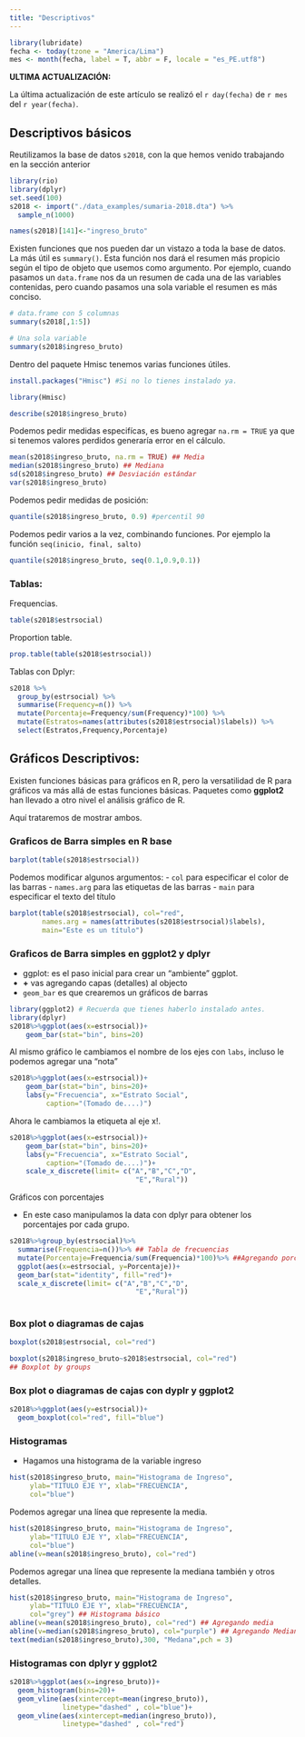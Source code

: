 ```yaml
---
title: "Descriptivos"
---
```


```r
library(lubridate)
fecha <- today(tzone = "America/Lima")
mes <- month(fecha, label = T, abbr = F, locale = "es_PE.utf8")
```

**ULTIMA ACTUALIZACIÓN:**

La última actualización de este artículo se realizó el `r day(fecha)` de  `r mes` del `r year(fecha)`.

## Descriptivos básicos  <a name="T1"></a>

Reutilizamos la base de datos `s2018`, con la que hemos venido trabajando en la sección anterior

```r
library(rio)
library(dplyr)
set.seed(100)
s2018 <- import("./data_examples/sumaria-2018.dta") %>%
  sample_n(1000)

names(s2018)[141]<-"ingreso_bruto"
```

Existen funciones que nos pueden dar un vistazo a toda la base de datos. La más útil es `summary()`. Esta función nos dará el resumen más propicio según el tipo de objeto que usemos como argumento. Por ejemplo, cuando pasamos un `data.frame` nos da un resumen de cada una de las variables contenidas, pero cuando pasamos una sola variable el resumen es más conciso.

```r

# data.frame con 5 columnas
summary(s2018[,1:5])

# Una sola variable
summary(s2018$ingreso_bruto)
```

Dentro del paquete Hmisc tenemos varias funciones útiles. 

```r
install.packages("Hmisc") #Si no lo tienes instalado ya. 
```

```r
library(Hmisc)
```

```r
describe(s2018$ingreso_bruto)
```

Podemos pedir medidas especifícas, es bueno agregar `na.rm = TRUE` ya que si tenemos valores perdidos generaría error en el cálculo. 

```r
mean(s2018$ingreso_bruto, na.rm = TRUE) ## Media
median(s2018$ingreso_bruto) ## Mediana
sd(s2018$ingreso_bruto) ## Desviación estándar
var(s2018$ingreso_bruto)
```

Podemos pedir medidas de posición:

```r
quantile(s2018$ingreso_bruto, 0.9) #percentil 90
```

Podemos pedir varios a la vez, combinando funciones. Por ejemplo la función `seq(inicio, final, salto)`

```r
quantile(s2018$ingreso_bruto, seq(0.1,0.9,0.1))
```

### Tablas: <a name="T1.1"></a> 

Frequencias.

```r
table(s2018$estrsocial)
```

Proportion table. 

```r
prop.table(table(s2018$estrsocial))
```

Tablas con Dplyr:


```r
s2018 %>% 
  group_by(estrsocial) %>%
  summarise(Frequency=n()) %>%
  mutate(Porcentaje=Frequency/sum(Frequency)*100) %>%
  mutate(Estratos=names(attributes(s2018$estrsocial)$labels)) %>%
  select(Estratos,Frequency,Porcentaje)
```

## Gráficos Descriptivos: <a name="T2"></a>

Existen funciones básicas para gráficos en R, pero la versatilidad de R para gráficos va más allá de estas funciones básicas. Paquetes como **ggplot2** han llevado a otro nivel el análisis gráfico de R. 

Aquí trataremos de mostrar ambos. 

### Graficos de Barra simples en R base <a name="T2_1"></a>

```r
barplot(table(s2018$estrsocial))
```

Podemos modificar algunos argumentos:
- `col` para especificar el color de las barras
- `names.arg` para las etiquetas de las barras
- `main` para especificar el texto del título

```r
barplot(table(s2018$estrsocial), col="red",
        names.arg = names(attributes(s2018$estrsocial)$labels), 
        main="Este es un título")
```

### Graficos de Barra simples en **ggplot2** y **dplyr** <a name="T2_2"></a>

- ggplot: es el paso inicial para crear un "ambiente" ggplot.
- **+** vas agregando capas (detalles) al objecto
- ```geom_bar``` es que crearemos un gráficos de barras

```r
library(ggplot2) # Recuerda que tienes haberlo instalado antes.
library(dplyr)
s2018%>%ggplot(aes(x=estrsocial))+
    geom_bar(stat="bin", bins=20)
```

Al mismo gráfico le cambiamos el nombre de los ejes con ```labs```, incluso le podemos agregar una "nota" 

```r
s2018%>%ggplot(aes(x=estrsocial))+
    geom_bar(stat="bin", bins=20)+
    labs(y="Frecuencia", x="Estrato Social",
         caption="(Tomado de....)")
```

Ahora le cambiamos la etiqueta al eje x!.

```r
s2018%>%ggplot(aes(x=estrsocial))+
    geom_bar(stat="bin", bins=20)+
    labs(y="Frecuencia", x="Estrato Social",
         caption="(Tomado de....)")+
    scale_x_discrete(limit= c("A","B","C","D",
                               "E","Rural"))
```

Gráficos con porcentajes

- En este caso manipulamos la data con dplyr para obtener los porcentajes por cada grupo. 
```r
s2018%>%group_by(estrsocial)%>%
  summarise(Frequencia=n())%>% ## Tabla de frecuencias 
  mutate(Porcentaje=Frequencia/sum(Frequencia)*100)%>% ##Agregando porcentajes
  ggplot(aes(x=estrsocial, y=Porcentaje))+
  geom_bar(stat="identity", fill="red")+
  scale_x_discrete(limit= c("A","B","C","D",
                               "E","Rural"))
  
```

### Box plot o diagramas de cajas

```r
boxplot(s2018$estrsocial, col="red")
```

```r
boxplot(s2018$ingreso_bruto~s2018$estrsocial, col="red")
## Boxplot by groups 
```

### Box plot o diagramas de cajas con **dyplr** y **ggplot2**

```r
s2018%>%ggplot(aes(y=estrsocial))+
  geom_boxplot(col="red", fill="blue")
```

### Histogramas 

- Hagamos una histograma de la variable ingreso

```r
hist(s2018$ingreso_bruto, main="Histograma de Ingreso",
     ylab="TITULO EJE Y", xlab="FRECUENCIA",
     col="blue")
```

Podemos agregar una línea que represente la media.

```r
hist(s2018$ingreso_bruto, main="Histograma de Ingreso",
     ylab="TITULO EJE Y", xlab="FRECUENCIA",
     col="blue")
abline(v=mean(s2018$ingreso_bruto), col="red")
```

Podemos agregar una línea que represente la mediana también y otros detalles. 

```r
hist(s2018$ingreso_bruto, main="Histograma de Ingreso",
     ylab="TITULO EJE Y", xlab="FRECUENCIA",
     col="grey") ## Histograma básico 
abline(v=mean(s2018$ingreso_bruto), col="red") ## Agregando media
abline(v=median(s2018$ingreso_bruto), col="purple") ## Agregando Mediana
text(median(s2018$ingreso_bruto),300, "Medana",pch = 3)
```

### Histogramas con **dplyr** y **ggplot2**

```r
s2018%>%ggplot(aes(x=ingreso_bruto))+
  geom_histogram(bins=20)+
  geom_vline(aes(xintercept=mean(ingreso_bruto)),
             linetype="dashed" , col="blue")+
  geom_vline(aes(xintercept=median(ingreso_bruto)),
             linetype="dashed" , col="red")
```

